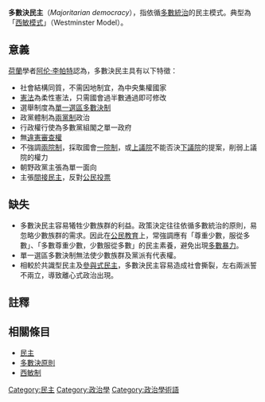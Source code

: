 {{unreferenced|time=2009-07-05T09:04:32+00:00}}
'''多數決民主'''（''Majoritarian democracy''），指依循[[多數統治|多數統治]]的民主模式。典型為「[[西敏模式|西敏模式]]」（Westminster Model）。

==意義==
[[荷蘭|荷蘭]]學者[[阿伦·李帕特|阿伦·李帕特]]認為，多數決民主具有以下特徵：
*社會結構同質，不需因地制宜，為中央集權國家
*[[憲法|憲法]]為柔性憲法，只需國會過半數通過即可修改
*選舉制度為[[多數制#相對多數制|單一選區多數決制]]
*政黨體制為[[兩黨制|兩黨制]]政治
*行政權行使為多數黨組閣之單一政府
*無[[違憲審查權|違憲審查權]]
*不強調[[兩院制|兩院制]]，採取國會[[一院制|一院制]]，或[[上議院|上議院]]不能否決[[下議院|下議院]]的提案，削弱上議院的權力
*朝野政黨主張為單一面向
*主張[[間接民主|間接民主]]，反對[[公民投票|公民投票]]

==缺失==
*多數決民主容易犧牲少數族群的利益。政策決定往往依循多數統治的原則，易忽略少數族群的需求。因此在[[公民教育|公民教育]]上，常強調應有「尊重少數，服從多數」、「多數尊重少數，少數服從多數」的民主素養，避免出現[[多數暴力|多數暴力]]。
*單一選區多數決制無法使少數族群及黨派有代表權。
*相較於共識型民主及[[參與式民主|參與式民主]]，多數決民主容易造成社會撕裂，左右兩派誓不兩立，導致離心式政治出現。

==註釋==
{{reflist}}

==相關條目==
*[[民主|民主]]
*[[多數決原則|多數決原則]]
*[[西敏制|西敏制]]

[[Category:民主|Category:民主]]
[[Category:政治學|Category:政治學]]
[[Category:政治學術語|Category:政治學術語]]